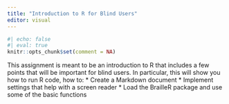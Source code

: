 ```yaml
---
title: "Introduction to R for Blind Users"
editor: visual
---
```


```r
#| echo: false
#| eval: true
knitr::opts_chunk$set(comment = NA)
```

This assignment is meant to be an introduction to R that includes a few points that will be important for blind users. In particular, this will show you how to run R code, how to:
* Create a Markdown document
* Implement settings that help with a screen reader
* Load the BrailleR package and use some of the basic functions


